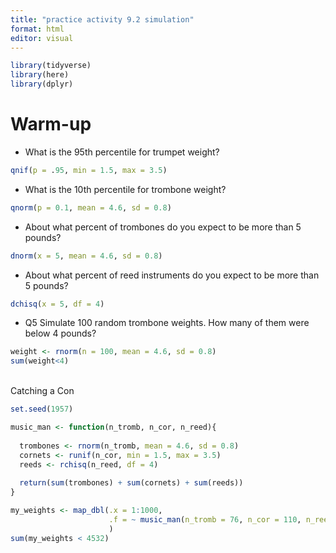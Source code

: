 ```yaml
---
title: "practice activity 9.2 simulation"
format: html
editor: visual
---
```


```r
library(tidyverse)
library(here)
library(dplyr)
```

# **Warm-up**

-   What is the 95th percentile for trumpet weight?

```r
qnif(p = .95, min = 1.5, max = 3.5)
```

-   What is the 10th percentile for trombone weight?

```r
qnorm(p = 0.1, mean = 4.6, sd = 0.8)
```

-   About what percent of trombones do you expect to be more than 5 pounds?

```r
dnorm(x = 5, mean = 4.6, sd = 0.8)
```

-   About what percent of reed instruments do you expect to be more than 5 pounds?

```r
dchisq(x = 5, df = 4)
```

-   Q5 Simulate 100 random trombone weights. How many of them were below 4 pounds?

```r
weight <- rnorm(n = 100, mean = 4.6, sd = 0.8)
sum(weight<4)
```

\
Catching a Con

```r
set.seed(1957)

music_man <- function(n_tromb, n_cor, n_reed){
  
  trombones <- rnorm(n_tromb, mean = 4.6, sd = 0.8)
  cornets <- runif(n_cor, min = 1.5, max = 3.5)
  reeds <- rchisq(n_reed, df = 4)
  
  return(sum(trombones) + sum(cornets) + sum(reeds))
}

my_weights <- map_dbl(.x = 1:1000, 
                      .f = ~ music_man(n_tromb = 76, n_cor = 110, n_reed = 1035)
                      ) 
sum(my_weights < 4532)
```
